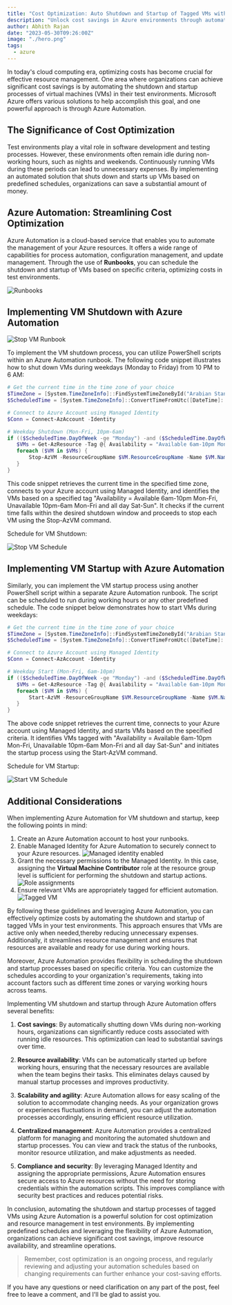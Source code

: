 ```yaml
---
title: "Cost Optimization: Auto Shutdown and Startup of Tagged VMs with Azure Automation"
description: "Unlock cost savings in Azure environments through automated VM shutdown and startup. Implement Azure Automation to optimize resource management and cut unnecessary expenses"
author: Abhith Rajan
date: "2023-05-30T09:26:00Z"
image: "./hero.png"
tags:
  - azure
---
```


In today's cloud computing era, optimizing costs has become crucial for effective resource management. One area where organizations can achieve significant cost savings is by automating the shutdown and startup processes of virtual machines (VMs) in their test environments. Microsoft Azure offers various solutions to help accomplish this goal, and one powerful approach is through Azure Automation.

## The Significance of Cost Optimization

Test environments play a vital role in software development and testing processes. However, these environments often remain idle during non-working hours, such as nights and weekends. Continuously running VMs during these periods can lead to unnecessary expenses. By implementing an automated solution that shuts down and starts up VMs based on predefined schedules, organizations can save a substantial amount of money.

## Azure Automation: Streamlining Cost Optimization

Azure Automation is a cloud-based service that enables you to automate the management of your Azure resources. It offers a wide range of capabilities for process automation, configuration management, and update management. Through the use of **Runbooks**, you can schedule the shutdown and startup of VMs based on specific criteria, optimizing costs in test environments.

![Runbooks](./runbooks.png)

## Implementing VM Shutdown with Azure Automation

![Stop VM Runbook](stop.png)

To implement the VM shutdown process, you can utilize PowerShell scripts within an Azure Automation runbook. The following code snippet illustrates how to shut down VMs during weekdays (Monday to Friday) from 10 PM to 6 AM:

```powershell
# Get the current time in the time zone of your choice
$TimeZone = [System.TimeZoneInfo]::FindSystemTimeZoneById("Arabian Standard Time")
$ScheduledTime = [System.TimeZoneInfo]::ConvertTimeFromUtc([DateTime]::UtcNow, $TimeZone)

# Connect to Azure Account using Managed Identity
$Conn = Connect-AzAccount -Identity

# Weekday Shutdown (Mon-Fri, 10pm-6am)
if (($ScheduledTime.DayOfWeek -ge "Monday") -and ($ScheduledTime.DayOfWeek -le "Friday") -and ($ScheduledTime.ToString("HH:mm") -ge "22:00") -or ($ScheduledTime.ToString("HH:mm") -lt "06:00")) {
   $VMs = Get-AzResource -Tag @{ Availability = "Available 6am-10pm Mon-Fri, Unavailable 10pm-6am Mon-Fri and all day Sat-Sun" } -ResourceType "Microsoft.Compute/virtualMachines"
   foreach ($VM in $VMs) {
       Stop-AzVM -ResourceGroupName $VM.ResourceGroupName -Name $VM.Name -Force
   }
}
```

This code snippet retrieves the current time in the specified time zone, connects to your Azure account using Managed Identity, and identifies the VMs based on a specified tag "Availability = Available 6am-10pm Mon-Fri, Unavailable 10pm-6am Mon-Fri and all day Sat-Sun". It checks if the current time falls within the desired shutdown window and proceeds to stop each VM using the Stop-AzVM command.

Schedule for VM Shutdown:

![Stop VM Schedule](./stop-schedule.png)

## Implementing VM Startup with Azure Automation

Similarly, you can implement the VM startup process using another PowerShell script within a separate Azure Automation runbook. The script can be scheduled to run during working hours or any other predefined schedule. The code snippet below demonstrates how to start VMs during weekdays:

```powershell
# Get the current time in the time zone of your choice
$TimeZone = [System.TimeZoneInfo]::FindSystemTimeZoneById("Arabian Standard Time")
$ScheduledTime = [System.TimeZoneInfo]::ConvertTimeFromUtc([DateTime]::UtcNow, $TimeZone)

# Connect to Azure Account using Managed Identity
$Conn = Connect-AzAccount -Identity

# Weekday Start (Mon-Fri, 6am-10pm)
if (($ScheduledTime.DayOfWeek -ge "Monday") -and ($ScheduledTime.DayOfWeek -le "Friday") -and ($ScheduledTime.ToString("HH:mm") -ge "06:00") -and ($ScheduledTime.ToString("HH:mm") -lt "22:00")) {
   $VMs = Get-AzResource -Tag @{ Availability = "Available 6am-10pm Mon-Fri, Unavailable 10pm-6am Mon-Fri and all day Sat-Sun" } -ResourceType "Microsoft.Compute/virtualMachines"
   foreach ($VM in $VMs) {
       Start-AzVM -ResourceGroupName $VM.ResourceGroupName -Name $VM.Name
   }
}
```

The above code snippet retrieves the current time, connects to your Azure account using Managed Identity, and starts VMs based on the specified criteria. It identifies VMs tagged with "Availability = Available 6am-10pm Mon-Fri, Unavailable 10pm-6am Mon-Fri and all day Sat-Sun" and initiates the startup process using the Start-AzVM command.

Schedule for VM Startup:

![Start VM Schedule](./start-schedule.png)

## Additional Considerations

When implementing Azure Automation for VM shutdown and startup, keep the following points in mind:

1. Create an Azure Automation account to host your runbooks.
2. Enable Managed Identity for Azure Automation to securely connect to your Azure resources.
   ![Managed identity enabled](./identity.png)
3. Grant the necessary permissions to the Managed Identity. In this case, assigning the **Virtual Machine Contributor** role at the resource group level is sufficient for performing the shutdown and startup actions.
   ![Role assignments](./role-assignments.png)
4. Ensure relevant VMs are appropriately tagged for efficient automation.
   ![Tagged VM](./tagged-vm.png)

By following these guidelines and leveraging Azure Automation, you can effectively optimize costs by automating the shutdown and startup of tagged VMs in your test environments. This approach ensures that VMs are active only when needed,thereby reducing unnecessary expenses. Additionally, it streamlines resource management and ensures that resources are available and ready for use during working hours.

Moreover, Azure Automation provides flexibility in scheduling the shutdown and startup processes based on specific criteria. You can customize the schedules according to your organization's requirements, taking into account factors such as different time zones or varying working hours across teams.

Implementing VM shutdown and startup through Azure Automation offers several benefits:

1. **Cost savings**: By automatically shutting down VMs during non-working hours, organizations can significantly reduce costs associated with running idle resources. This optimization can lead to substantial savings over time.

2. **Resource availability**: VMs can be automatically started up before working hours, ensuring that the necessary resources are available when the team begins their tasks. This eliminates delays caused by manual startup processes and improves productivity.

3. **Scalability and agility**: Azure Automation allows for easy scaling of the solution to accommodate changing needs. As your organization grows or experiences fluctuations in demand, you can adjust the automation processes accordingly, ensuring efficient resource utilization.

4. **Centralized management**: Azure Automation provides a centralized platform for managing and monitoring the automated shutdown and startup processes. You can view and track the status of the runbooks, monitor resource utilization, and make adjustments as needed.

5. **Compliance and security**: By leveraging Managed Identity and assigning the appropriate permissions, Azure Automation ensures secure access to Azure resources without the need for storing credentials within the automation scripts. This improves compliance with security best practices and reduces potential risks.

In conclusion, automating the shutdown and startup processes of tagged VMs using Azure Automation is a powerful solution for cost optimization and resource management in test environments. By implementing predefined schedules and leveraging the flexibility of Azure Automation, organizations can achieve significant cost savings, improve resource availability, and streamline operations.

> Remember, cost optimization is an ongoing process, and regularly reviewing and adjusting your automation schedules based on changing requirements can further enhance your cost-saving efforts.

If you have any questions or need clarification on any part of the post, feel free to leave a comment, and I'll be glad to assist you.
